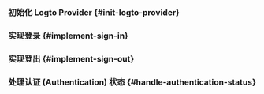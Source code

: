 
<GuideTip />

### 初始化 Logto Provider \{#init-logto-provider}

<InitClient />

### 实现登录 \{#implement-sign-in}

<ImplementSignIn />

### 实现登出 \{#implement-sign-out}

<ImplementSignOut />

### 处理认证 (Authentication) 状态 \{#handle-authentication-status}

<HandleAuthenticationStatus />

<Checkpoint />
